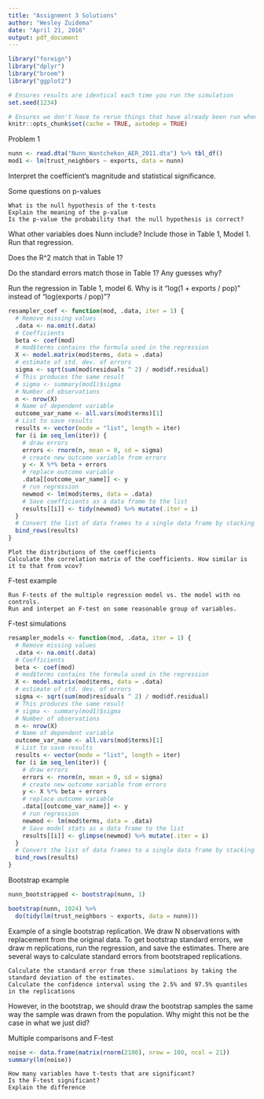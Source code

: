 ```yaml
---
title: "Assignment 3 Solutions"
author: "Wesley Zuidema"
date: "April 21, 2016"
output: pdf_document
---
```


```r
library("foreign")
library("dplyr")
library("broom")
library("ggplot2")

# Ensures results are identical each time you run the simulation
set.seed(1234)

# Ensures we don't have to rerun things that have already been run when we knitr
knitr::opts_chunk$set(cache = TRUE, autodep = TRUE)
```

Problem 1

```r
nunn <- read.dta("Nunn_Wantchekon_AER_2011.dta") %>% tbl_df()
mod1 <- lm(trust_neighbors ~ exports, data = nunn) 
```

Interpret the coefficient's magnitude and statistical significance.

Some questions on p-values

    What is the null hypothesis of the t-tests
    Explain the meaning of the p-value
    Is the p-value the probability that the null hypothesis is correct?

What other variables does Nunn include? Include those in Table 1, Model 1. Run that regression.

Does the R^2 match that in Table 1?

Do the standard errors match those in Table 1? Any guesses why?

Run the regression in Table 1, model 6. Why is it "log(1 + exports / pop)" instead of "log(exports / pop)"?

```r
resampler_coef <- function(mod, .data, iter = 1) {
  # Remove missing values
  .data <- na.omit(.data)
  # Coefficients
  beta <- coef(mod)
  # mod$terms contains the formula used in the regression
  X <- model.matrix(mod$terms, data = .data)
  # estimate of std. dev. of errors
  sigma <- sqrt(sum(mod$residuals ^ 2) / mod$df.residual)
  # This produces the same result
  # sigma <- summary(mod1)$sigma  
  # Number of observations
  n <- nrow(X)
  # Name of dependent variable
  outcome_var_name <- all.vars(mod$terms)[1]
  # List to save results
  results <- vector(mode = "list", length = iter)
  for (i in seq_len(iter)) {
    # draw errors
    errors <- rnorm(n, mean = 0, sd = sigma)
    # create new outcome variable from errors
    y <- X %*% beta + errors
    # replace outcome variable
    .data[[outcome_var_name]] <- y
    # run regression
    newmod <- lm(mod$terms, data = .data)
    # Save coefficients as a data frame to the list
    results[[i]] <- tidy(newmod) %>% mutate(.iter = i)
  }
  # Convert the list of data frames to a single data frame by stacking the iterations
  bind_rows(results)
}
```


    Plot the distributions of the coefficients
    Calculate the correlation matrix of the coefficients. How similar is it to that from vcov?

F-test example

    Run F-tests of the multiple regression model vs. the model with no controls.
    Run and interpet an F-test on some reasonable group of variables.

F-test simulations

```r
resampler_models <- function(mod, .data, iter = 1) {
  # Remove missing values
  .data <- na.omit(.data)
  # Coefficients
  beta <- coef(mod)
  # mod$terms contains the formula used in the regression
  X <- model.matrix(mod$terms, data = .data)
  # estimate of std. dev. of errors
  sigma <- sqrt(sum(mod$residuals ^ 2) / mod$df.residual)
  # This produces the same result
  # sigma <- summary(mod1)$sigma  
  # Number of observations
  n <- nrow(X)
  # Name of dependent variable
  outcome_var_name <- all.vars(mod$terms)[1]
  # List to save results
  results <- vector(mode = "list", length = iter)
  for (i in seq_len(iter)) {
    # draw errors
    errors <- rnorm(n, mean = 0, sd = sigma)
    # create new outcome variable from errors
    y <- X %*% beta + errors
    # replace outcome variable
    .data[[outcome_var_name]] <- y
    # run regression
    newmod <- lm(mod$terms, data = .data)
    # Save model stats as a data frame to the list
    results[[i]] <- glimpse(newmod) %>% mutate(.iter = i)
  }
  # Convert the list of data frames to a single data frame by stacking the iterations
  bind_rows(results)
}
```

Bootstrap example

```r
nunn_bootstrapped <- bootstrap(nunn, 1)

bootstrap(nunn, 1024) %>%
  do(tidy(lm(trust_neighbors ~ exports, data = nunn)))
```

Example of a single bootstrap replication. We draw N observations with replacement from the original data.
To get bootstrap standard errors, we draw m replications, run the regression, and save the estimates. 
There are several ways to calculate standard errors from bootstraped replications.

    Calculate the standard error from these simulations by taking the standard deviation of the estimates.
    Calculate the confidence interval using the 2.5% and 97.5% quantiles in the replications

However, in the bootstrap, we should draw the bootstrap samples the same way the sample was drawn from the population. Why might this not be the case in what we just did? 

Multiple comparisons and F-test

```r
noise <- data.frame(matrix(rnorm(2100), nrow = 100, ncol = 21))
summary(lm(noise))
```


    How many variables have t-tests that are significant?
    Is the F-test significant?
    Explain the difference
